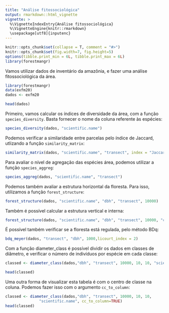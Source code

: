 ```yaml
---
title: "Análise fitossociológica"
output: rmarkdown::html_vignette
vignette: >
  %\VignetteIndexEntry{Análise fitossociológica}
  %\VignetteEngine{knitr::rmarkdown}
  \usepackage[utf8]{inputenc}
---
```

  
```r
knitr::opts_chunk$set(collapse = T, comment = "#>")
knitr::opts_chunk$set(fig.width=7, fig.height=5)
options(tibble.print_min = 6L, tibble.print_max = 6L)
library(forestmangr)
```

Vamos utilizar dados de inventário da amazônia, e fazer uma análise fitossociológica da área.
```r
library(forestmangr)
data(exfm20)
dados <- exfm20

head(dados)
```

Primeiro, vamos calcular os índices de diversidade da área, com a função `species_diversity`. Basta fornecer o nome da coluna referente às espécies:
```r
species_diversity(dados, "scientific.name")
```

Podemos verificar a similaridade entre parcelas pelo índice de Jaccard, utlizando a função `similarity_matrix`:
```r
similarity_matrix(dados, "scientific.name", "transect", index = "Jaccard")
```

Para avaliar o nível de agregação das espécies área, podemos utilizar a função `species_aggreg`:
```r
species_aggreg(dados, "scientific.name", "transect")
```

Podemos também avaliar a estrutura horizontal da floresta. Para isso, utilizamos a função `forest_structure`:

```r
forest_structure(dados, "scientific.name", "dbh", "transect", 10000)
```

Também é possível calcular a estrutura vertical e interna:
```r
forest_structure(dados, "scientific.name", "dbh", "transect", 10000, "canopy.pos", "light") 
```

É possível também verificar se a floresta está regulada, pelo método BDq:
```r
bdq_meyer(dados, "transect", "dbh", 1000,licourt_index = 2)
```

Com a função diameter_class é possível dividir os dados em classes de diâmetro, e verificar o número de indivíduos por espécie em cada classe:
```r
classed <- diameter_class(dados,"dbh", "transect", 10000, 10, 10, "scientific.name") 

head(classed)
```

Uma outra forma de visualizar esta tabela é com o centro de classe na coluna. Podemos fazer isso com o argumento `cc_to_column`:
```r
classed <- diameter_class(dados,"dbh", "transect", 10000, 10, 10,
               "scientific.name", cc_to_column=TRUE)
head(classed)
```

